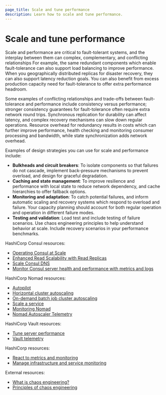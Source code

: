 ```yaml
---
page_title: Scale and tune performance
description: Learn how to scale and tune performance.
---
```


# Scale and tune performance

Scale and performance are critical to fault-tolerant systems, and the interplay between them can complex, complementary, and conflicting relationships For example, the same redundant components which enable fault-tolerance can also support load balancing to improve performance. When you geographically distributed replicas for disaster recovery, they can also support latency reduction goals. You can also benefit from excess production capacity need for fault-tolerance to offer extra performance headroom.

Some examples of conflicting relationships and trade-offs between fault-tolerance and performance include consistency versus performance; stronger consistency guarantees for fault-tolerance often require extra network round trips. Synchronous replication for durability can affect latency, and complex recovery mechanisms can slow down regular operations. Resource overhead for redundancy results in costs which can further improve performance, health checking and monitoring consumer processing and bandwidth, while state synchronization adds network overhead.

Examples of design strategies you can use for scale and performance include:

- **Bulkheads and circuit breakers**: To isolate components so that failures do not cascade, implement back-pressure mechanisms to prevent overload, and design for graceful degradation.
- **Caching and state management**: To improve resilience and performance with local state to reduce network dependency, and cache hierarchies to offer fallback options.
- **Monitoring and adaptation**: To catch potential failures, and inform automatic scaling and recovery systems which respond to overload and failure. Your capacity planning should account for both regular operation and operation in different failure modes.
- **Testing and validation**: Load test and include testing of failure scenarios. Use chaos engineering principles to help understand behavior at scale. Include recovery scenarios in your performance benchmarks.

HashiCorp Consul resources:

- [Operating Consul at Scale](/consul/docs/manage/scale)
- [Enhanced Read Scalability with Read Replicas](/consul/docs/manage/scale/read-replica)
- [Scale Consul DNS](/consul/docs/discover/dns/scale)
- [Monitor Consul server health and performance with metrics and logs](/consul/tutorials/observe-your-network/server-metrics-and-logs)

HashiCorp Nomad resources:

- [Autopilot](/nomad/docs/manage/autopilot)
- [Horizontal cluster autoscaling](/nomad/tutorials/autoscaler/horizontal-cluster-scaling)
- [On-demand batch job cluster autoscaling](/nomad/tutorials/autoscaler/horizontal-cluster-scaling-on-demand-batch)
- [Scale a service](/nomad/tutorials/migrate-monolith/monolith-migration-autoscale)
- [Monitoring Nomad](/nomad/docs/operations/monitoring-nomad)
- [Nomad Autoscaler Telemetry](/nomad/tools/autoscaling/telemetry)

HashiCorp Vault resources:

- [Tune server performance](/vault/tutorials/archive/performance-tuning)
- [Vault telemetry](/vault/docs/internals/telemetry)

HashiCorp resources:

- [React to metrics and monitoring](/well-architected-framework/reliability/reliability-react-to-monitoring)
- [Manage infrastructure and service monitoring](/well-architected-framework/reliability/reliability-deploy-application-monitoring-components)

External resources:

- [What is chaos engineering?](https://www.ibm.com/think/topics/chaos-engineering)
- [Principles of chaos engineering](https://principlesofchaos.org/)
